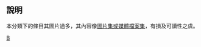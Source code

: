 {{Parent monthly clean up category|Too many photos||過多圖像}}

==說明==
本分類下的條目其圖片過多，其內容像[[Wikipedia:维基百科不是什么#维基百科不是镜像站或者原始資料庫|圖片集或媒體檔案集]]，有損及可讀性之虞。

[[Category:维基百科条目清理|B]]